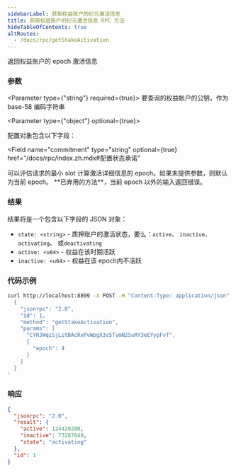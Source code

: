 ```yaml
---
sidebarLabel: 获取权益账户的纪元激活信息
title: 获取权益账户的纪元激活信息 RPC 方法
hideTableOfContents: true
altRoutes:
  - /docs/rpc/getStakeActivation
---
```


返回权益账户的 epoch 激活信息

<DocSideBySide>

<DocLeftSide>

### 参数

<Parameter type={"string"} required={true}>
  要查询的权益帐户的公钥，作为 base-58 编码字符串
</Parameter>

<Parameter type={"object"} optional={true}>

配置对象包含以下字段：

<Field
  name="commitment"
  type="string"
  optional={true}
  href="/docs/rpc/index.zh.mdx#配置状态承诺"
></Field>

<Field name="minContextSlot" type="number" optional={true}>
  可以评估请求的最小 slot
</Field>

<Field name="epoch" type="u64" optional={true}>
  计算激活详细信息的 epoch。如果未提供参数，则默认为当前 epoch。
  **已弃用的方法**，当前 epoch 以外的输入返回错误。
</Field>

</Parameter>

### 结果

结果将是一个包含以下字段的 JSON 对象：

- `state: <string>` - 质押账户的激活状态，要么：`active`、
  `inactive`、`activating`、 或`deactivating`
- `active: <u64>` - 权益在该时期活跃
- `inactive: <u64>` - 权益在该 epoch内不活跃

</DocLeftSide>

<DocRightSide>

### 代码示例

```bash
curl http://localhost:8899 -X POST -H "Content-Type: application/json" -d '
  {
    "jsonrpc": "2.0",
    "id": 1,
    "method": "getStakeActivation",
    "params": [
      "CYRJWqiSjLitBAcRxPvWpgX3s5TvmN2SuRY3eEYypFvT",
      {
        "epoch": 4
      }
    ]
  }
'
```

### 响应

```json
{
  "jsonrpc": "2.0",
  "result": {
    "active": 124429280,
    "inactive": 73287840,
    "state": "activating"
  },
  "id": 1
}
```

</DocRightSide>
</DocSideBySide>
